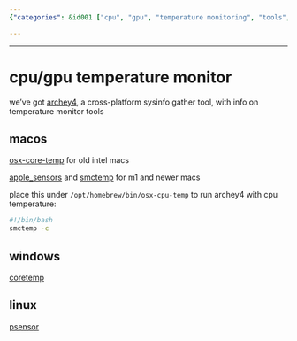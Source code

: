 ```yaml
---
{"categories": &id001 ["cpu", "gpu", "temperature monitoring", "tools", "archey4", "osx-core-temp", "apple_sensors"], "category": "Temperature Management", "date": "2023-12-22 23:52:59", "description": "This article discusses various tools for monitoring CPU and GPU temperatures across different platforms. The tools mentioned include Archey4, Osx-core-temp, Apple_sensors, Smctemp, Coretemp, and Psensor.", "tags": *id001, "title": "cpu/gpu temperature monitor"}

---
```


------

# cpu/gpu temperature monitor

we've got [archey4](https://github.com/HorlogeSkynet/archey4), a cross-platform sysinfo gather tool, with info on temperature monitor tools

## macos

[osx-core-temp](https://github.com/lavoiesl/osx-cpu-temp) for old intel macs

[apple_sensors](https://github.com/fermion-star/apple_sensors/) and [smctemp](https://github.com/narugit/smctemp) for m1 and newer macs

place this under `/opt/homebrew/bin/osx-cpu-temp` to run archey4 with cpu temperature:

```bash
#!/bin/bash
smctemp -c
```

## windows

[coretemp](https://www.alcpu.com/CoreTemp/)

## linux

[psensor](https://github.com/chinf/psensor)

